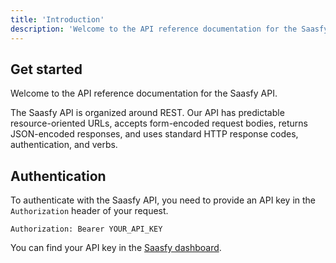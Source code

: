 ```yaml
---
title: 'Introduction'
description: 'Welcome to the API reference documentation for the Saasfy API.'
---
```


## Get started

Welcome to the API reference documentation for the Saasfy API.

The Saasfy API is organized around REST. Our API has predictable resource-oriented URLs,
accepts form-encoded request bodies, returns JSON-encoded responses, and uses standard HTTP response codes, authentication, and verbs.


## Authentication

To authenticate with the Saasfy API, you need to provide an API key in the `Authorization` header of your request.

```http
Authorization: Bearer YOUR_API_KEY
```

You can find your API key in the [Saasfy dashboard](https://app.saasfy.dev/settings/tokens).
